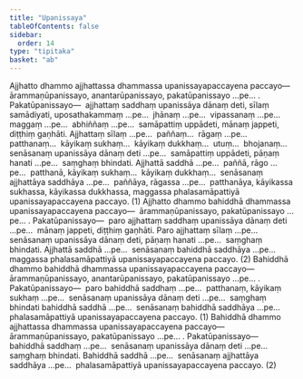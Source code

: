```yaml
---
title: "Upanissaya"
tableOfContents: false
sidebar:
  order: 14
type: "tipitaka"
basket: "ab"
---
```



<DynamicBreadcrumb />

<Division number="34">

<Paragraph number="2824">
Ajjhatto dhammo ajjhattassa dhammassa upanissayapaccayena paccayo—  ārammaṇūpanissayo, anantarūpanissayo, pakatūpanissayo …pe… . <Emphasis>Pakatūpanissayo</Emphasis>—  ajjhattaṃ saddhaṃ upanissāya dānaṃ deti, sīlaṃ samādiyati, uposathakammaṃ …pe…  jhānaṃ …pe…  vipassanaṃ …pe…  maggaṃ …pe…  abhiññaṃ …pe…  samāpattiṃ uppādeti, mānaṃ jappeti, diṭṭhiṃ gaṇhāti. Ajjhattaṃ sīlaṃ …pe…  paññaṃ…  rāgaṃ …pe…  patthanaṃ…  kāyikaṃ sukhaṃ…  kāyikaṃ dukkhaṃ…  utuṃ…  bhojanaṃ…  senāsanaṃ upanissāya dānaṃ deti …pe…  samāpattiṃ uppādeti, pāṇaṃ hanati …pe…  saṃghaṃ bhindati. Ajjhattā saddhā …pe…  paññā, rāgo …pe…  patthanā, kāyikaṃ sukhaṃ…  kāyikaṃ dukkhaṃ…  senāsanaṃ ajjhattāya saddhāya …pe…  paññāya, rāgassa …pe…  patthanāya, kāyikassa sukhassa, kāyikassa dukkhassa, maggassa phalasamāpattiyā upanissayapaccayena paccayo. (1)
</Paragraph>

<Paragraph number="2825">
Ajjhatto dhammo bahiddhā dhammassa upanissayapaccayena paccayo—  ārammaṇūpanissayo, pakatūpanissayo …pe… . <Emphasis>Pakatūpanissayo</Emphasis>—  paro ajjhattaṃ saddhaṃ upanissāya dānaṃ deti …pe…  mānaṃ jappeti, diṭṭhiṃ gaṇhāti. Paro ajjhattaṃ sīlaṃ …pe…  senāsanaṃ upanissāya dānaṃ deti, pāṇaṃ hanati …pe…  saṃghaṃ bhindati. Ajjhattā saddhā …pe…  senāsanaṃ bahiddhā saddhāya …pe…  maggassa phalasamāpattiyā upanissayapaccayena paccayo. (2)
</Paragraph>

</Division>
<Division number="35">

<Paragraph number="2826">
Bahiddhā dhammo bahiddhā dhammassa upanissayapaccayena paccayo—  ārammaṇūpanissayo, anantarūpanissayo, pakatūpanissayo …pe… . <Emphasis>Pakatūpanissayo</Emphasis>—  paro bahiddhā saddhaṃ …pe…  patthanaṃ, kāyikaṃ sukhaṃ …pe…  senāsanaṃ upanissāya dānaṃ deti …pe…  saṃghaṃ bhindati bahiddhā saddhā …pe…  senāsanaṃ bahiddhā saddhāya …pe…  phalasamāpattiyā upanissayapaccayena paccayo. (1)
</Paragraph>

<Paragraph number="2827">
Bahiddhā dhammo ajjhattassa dhammassa upanissayapaccayena paccayo—  ārammaṇūpanissayo, pakatūpanissayo …pe… . <Emphasis>Pakatūpanissayo</Emphasis>—  bahiddhā saddhaṃ …pe…  senāsanaṃ upanissāya dānaṃ deti …pe…  saṃghaṃ bhindati. Bahiddhā saddhā …pe…  senāsanaṃ ajjhattāya saddhāya …pe…  phalasamāpattiyā upanissayapaccayena paccayo. (2)
</Paragraph>
</Division>